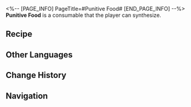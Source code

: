 <%-- [PAGE_INFO]
PageTitle=#Punitive Food#
[END_PAGE_INFO] --%>
{{Consumable Infobox
|id          = 400005
|image       = Item Punitive Food.png{{subst:void|<!--$UPLOAD:<<SpriteOutput/ItemFigures/400005.png>-<Item Punitive Food.png>-<Consumable Icons>>-->}}
|type        = Restorative Consumables
|rarity      = 1
|effect      = Upon use, immediately recovers 2 Technique Points for your team, but each team member loses HP equal to 15% of their Max HP.
|description = Simple food that tastes strange. Eating it almost feels like some punishment game.<br />Just looking at it fills you with determination.
|effectType  = 
|effectType2 = 
|effectType3 = 
|recipe      = {{cx|Source missing}}
|source1     = [[Omni-Synthesizer]]
|source2     = 
|source3     = 
}}
{{Description|''"The things we do to survive."''}}
'''Punitive Food''' is a consumable that the player can synthesize.

==Recipe==
{{Recipe
|type              = Synthesis
|group             = Consumable
|Trash             = 1
|Basic Ingredients = 1
|sort              = Trash;Basic Ingredients
}}

==Other Languages==
{{Other Languages
|en   = Punitive Food
|zhs  = 惩戒粮食
|zht  = 懲戒糧食
|ja   = 懲戒の食糧
|ko   = 징벌의 식량
|es   = Alimento punitivo
|fr   = Nourriture punitive
|ru   = Карательная еда
|th   = Punitive Food
|vi   = Thức Ăn Trừng Phạt
|de   = Strafendes Essen
|id   = Punitive Food
|pt   = Comida Punitiva
}}

==Change History==
{{Change History|1.0}}

==Navigation==
{{Consumable Navbox}}